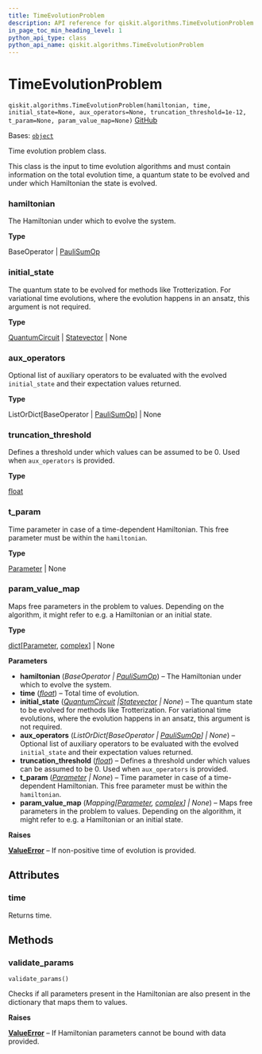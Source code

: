 ```yaml
---
title: TimeEvolutionProblem
description: API reference for qiskit.algorithms.TimeEvolutionProblem
in_page_toc_min_heading_level: 1
python_api_type: class
python_api_name: qiskit.algorithms.TimeEvolutionProblem
---
```


# TimeEvolutionProblem

<span id="qiskit.algorithms.TimeEvolutionProblem" />

`qiskit.algorithms.TimeEvolutionProblem(hamiltonian, time, initial_state=None, aux_operators=None, truncation_threshold=1e-12, t_param=None, param_value_map=None)` [GitHub](https://github.com/qiskit/qiskit/tree/stable/0.46/qiskit/algorithms/time_evolvers/time_evolution_problem.py "view source code")

Bases: [`object`](https://docs.python.org/3/library/functions.html#object "(in Python v3.12)")

Time evolution problem class.

This class is the input to time evolution algorithms and must contain information on the total evolution time, a quantum state to be evolved and under which Hamiltonian the state is evolved.

<span id="qiskit.algorithms.TimeEvolutionProblem.hamiltonian" />

### hamiltonian

The Hamiltonian under which to evolve the system.

**Type**

BaseOperator | [PauliSumOp](qiskit.opflow.primitive_ops.PauliSumOp "qiskit.opflow.primitive_ops.PauliSumOp")

<span id="qiskit.algorithms.TimeEvolutionProblem.initial_state" />

### initial\_state

The quantum state to be evolved for methods like Trotterization. For variational time evolutions, where the evolution happens in an ansatz, this argument is not required.

**Type**

[QuantumCircuit](qiskit.circuit.QuantumCircuit "qiskit.circuit.QuantumCircuit") | [Statevector](qiskit.quantum_info.Statevector "qiskit.quantum_info.Statevector") | None

<span id="qiskit.algorithms.TimeEvolutionProblem.aux_operators" />

### aux\_operators

Optional list of auxiliary operators to be evaluated with the evolved `initial_state` and their expectation values returned.

**Type**

ListOrDict\[BaseOperator | [PauliSumOp](qiskit.opflow.primitive_ops.PauliSumOp "qiskit.opflow.primitive_ops.PauliSumOp")] | None

<span id="qiskit.algorithms.TimeEvolutionProblem.truncation_threshold" />

### truncation\_threshold

Defines a threshold under which values can be assumed to be 0. Used when `aux_operators` is provided.

**Type**

[float](https://docs.python.org/3/library/functions.html#float "(in Python v3.12)")

<span id="qiskit.algorithms.TimeEvolutionProblem.t_param" />

### t\_param

Time parameter in case of a time-dependent Hamiltonian. This free parameter must be within the `hamiltonian`.

**Type**

[Parameter](qiskit.circuit.Parameter "qiskit.circuit.Parameter") | None

<span id="qiskit.algorithms.TimeEvolutionProblem.param_value_map" />

### param\_value\_map

Maps free parameters in the problem to values. Depending on the algorithm, it might refer to e.g. a Hamiltonian or an initial state.

**Type**

[dict](https://docs.python.org/3/library/stdtypes.html#dict "(in Python v3.12)")\[[Parameter](qiskit.circuit.Parameter "qiskit.circuit.Parameter"), [complex](https://docs.python.org/3/library/functions.html#complex "(in Python v3.12)")] | None

**Parameters**

*   **hamiltonian** (*BaseOperator |* [*PauliSumOp*](qiskit.opflow.primitive_ops.PauliSumOp "qiskit.opflow.primitive_ops.PauliSumOp")) – The Hamiltonian under which to evolve the system.
*   **time** ([*float*](https://docs.python.org/3/library/functions.html#float "(in Python v3.12)")) – Total time of evolution.
*   **initial\_state** ([*QuantumCircuit*](qiskit.circuit.QuantumCircuit "qiskit.circuit.QuantumCircuit")  *|*[*Statevector*](qiskit.quantum_info.Statevector "qiskit.quantum_info.Statevector") *| None*) – The quantum state to be evolved for methods like Trotterization. For variational time evolutions, where the evolution happens in an ansatz, this argument is not required.
*   **aux\_operators** (*ListOrDict\[BaseOperator |* [*PauliSumOp*](qiskit.opflow.primitive_ops.PauliSumOp "qiskit.opflow.primitive_ops.PauliSumOp")*] | None*) – Optional list of auxiliary operators to be evaluated with the evolved `initial_state` and their expectation values returned.
*   **truncation\_threshold** ([*float*](https://docs.python.org/3/library/functions.html#float "(in Python v3.12)")) – Defines a threshold under which values can be assumed to be 0. Used when `aux_operators` is provided.
*   **t\_param** ([*Parameter*](qiskit.circuit.Parameter "qiskit.circuit.Parameter") *| None*) – Time parameter in case of a time-dependent Hamiltonian. This free parameter must be within the `hamiltonian`.
*   **param\_value\_map** (*Mapping\[*[*Parameter*](qiskit.circuit.Parameter "qiskit.circuit.Parameter")*,* [*complex*](https://docs.python.org/3/library/functions.html#complex "(in Python v3.12)")*] | None*) – Maps free parameters in the problem to values. Depending on the algorithm, it might refer to e.g. a Hamiltonian or an initial state.

**Raises**

[**ValueError**](https://docs.python.org/3/library/exceptions.html#ValueError "(in Python v3.12)") – If non-positive time of evolution is provided.

## Attributes

<span id="qiskit.algorithms.TimeEvolutionProblem.time" />

### time

Returns time.

## Methods

### validate\_params

<span id="qiskit.algorithms.TimeEvolutionProblem.validate_params" />

`validate_params()`

Checks if all parameters present in the Hamiltonian are also present in the dictionary that maps them to values.

**Raises**

[**ValueError**](https://docs.python.org/3/library/exceptions.html#ValueError "(in Python v3.12)") – If Hamiltonian parameters cannot be bound with data provided.

